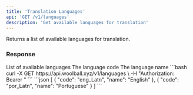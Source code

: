 ```yaml
---
title: 'Translation Languages'
api: 'GET /v1/languages'
description: 'Get available languages for translation'
---
```


Returns a list of available languages for translation.

### Response

<ResponseField name="data" type="array">
  List of available languages
  <Expandable title="Language">
    <ResponseField name="code" type="string">
      The language code
    </ResponseField>
    <ResponseField name="name" type="string">
      The language name
    </ResponseField>
  </Expandable>
</ResponseField>

<RequestExample>
```bash
curl -X GET https://api.woolball.xyz/v1/languages \
  -H "Authorization: Bearer <YOUR_API_KEY>"
```
</RequestExample>

<ResponseExample>
```json
[
  {
    "code": "eng_Latn",
    "name": "English"
  },
  {
    "code": "por_Latn",
    "name": "Portuguese"
  }
]
```
</ResponseExample>
